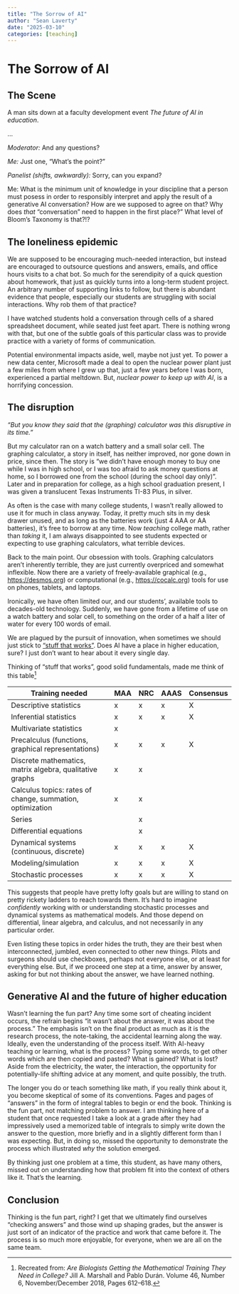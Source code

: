 ```yaml
---
title: "The Sorrow of AI"
author: "Sean Laverty"
date: "2025-03-10"
categories: [teaching]
---
```


# The Sorrow of AI

## The Scene

A man sits down at a faculty development event *The future of AI in education*. 

...

*Moderator:* And any questions?

*Me:* Just one, "What's the point?"

*Panelist (shifts, awkwardly):* Sorry, can you expand?

Me: What is the minimum unit of knowledge in your discipline that a person must posess in order to responsibly interpret and apply the result of a generative AI conversation? How are we supposed to agree on that? Why does *that* "conversation" need to happen in the first place?" What level of Bloom's Taxonomy is that?!?

## The loneliness epidemic

We are supposed to be encouraging much-needed interaction, but instead are encouraged to outsource questions and answers, emails, and office hours visits to a chat bot. So much for the serendipity of a quick question about homework, that just as quickly turns into a long-term student project.  An arbitrary number of supporting links to follow, but there is abundant evidence that people, especially our students are struggling with social interactions. Why rob them of that practice?

I have watched students hold a conversation through cells of a shared spreadsheet document, while seated just feet apart.  There is nothing wrong with that, but one of the subtle goals of this particular class was to provide practice with a variety of forms of communication.

Potential environmental impacts aside, well, maybe not just yet. To power a new data center, Microsoft made a deal to open the nuclear power plant just a few miles from where I grew up that, just a few years before I was born, experienced a partial meltdown. But, *nuclear power to keep up with AI*, is a horrifying concession.

## The disruption

*"But you know they said that the (graphing) calculator was this disruptive in its time."*

But my calculator ran on a watch battery and a small solar cell.  The graphing calculator, a story in itself, has neither improved, nor gone down in price, since then.  The story is "we didn't have enough money to buy one while I was in high school, or I was too afraid to ask money questions at home, so I borrowed one from the school (during the school day only)". Later and in preparation for college, as a high school graduation present, I was given a translucent Texas Instruments TI-83 Plus, in silver.

As often is the case with many college students, I wasn't really allowed to use it for much in class anyway.  Today, it pretty much sits in my desk drawer unused, and as long as the batteries work (just 4 AAA or AA batteries), it's free to borrow at any time. Now *teaching* college math, rather than *taking* it, I am always disappointed to see students expected or expecting to use graphing calculators, what terrible devices.

Back to the main point. Our obsession with tools.  Graphing calculators aren't inherently terrible, they are just currently overpriced and somewhat inflexible.  Now there are a variety of freely-available graphical (e.g., <https://desmos.org>) or computational (e.g., <https://cocalc.org>) tools for use on phones, tablets, and laptops.  

Ironically, we have often limited our, and our students', available tools to decades-old technology. Suddenly, we have gone from a lifetime of use on a watch battery and solar cell, to something on the order of a half a liter of water for every 100 words of email.

We are plagued by the pursuit of innovation, when sometimes we should just stick to ["stuff that works"](<https://www.youtube.com/watch?v=2mprD2MN5vo>). Does AI have a place in higher education, sure? I just don't want to hear about it every single day.

Thinking of "stuff that works", good solid fundamentals, made me think of this table^[Recreated from: _Are Biologists Getting the Mathematical Training They Need in College?_ 
Jill A. Marshall and Pablo Durán. Volume 46, Number 6, November/December 2018, Pages 612–618.]

|Training needed | MAA | NRC | AAAS | Consensus |
| --- | --- | --- | --- | --- |
|Descriptive statistics | x | x | x | X |
|Inferential statistics | x | x | x | X |
|Multivariate statistics | x |  |  |  |
|Precalculus (functions, graphical representations) | x | x | x | X |
|Discrete mathematics, matrix algebra, qualitative graphs | x | x | | |
|Calculus topics: rates of change, summation, optimization | x | x | | |
|Series | | x | | |
|Differential equations | | x | | |
|Dynamical systems (continuous, discrete) | x | x | x | X |
|Modeling/simulation | x | x | x | X |
|Stochastic processes | x | x | x | X |

This suggests that people have pretty lofty goals but are willing to stand on pretty rickety ladders to reach towards them.  It's hard to imagine *confidently* working with or understanding stochastic processes and dynamical systems as mathematical models.  And those depend on differential, linear algebra, and calculus, and not necessarily in any particular order.

Even listing these topics in order hides the truth, they are their best when interconnected, jumbled, even connected to other new things.  Pilots and surgeons should use checkboxes, perhaps not everyone else, or at least for everything else. But, if we proceed one step at a time, answer by answer, asking for but not thinking about the answer, we have learned nothing.

## Generative AI and the future of higher education

Wasn't learning the fun part? Any time some sort of cheating incident occurs, the refrain begins "it wasn't about the answer, it was about the process."  The emphasis isn't on the final product as much as it is the research process, the note-taking, the accidental learning along the way.  Ideally, even the understanding of the process itself. With AI-heavy teaching or learning, what is the process? Typing some words, to get other words which are then copied and pasted? What is gained? What is lost? Aside from the electricity, the water, the interaction, the opportunity for potentially-life shifting advice at any moment, and quite possibly, the truth.

The longer you do or teach something like math, if you really think about it, you become skeptical of some of its conventions.  Pages and pages of "answers" in the form of integral tables to begin or end the book.  Thinking is the fun part, not matching problem to answer. I am thinking here of a student that once requested I take a look at a grade after they had impressively used a memorized table of integrals to simply write down the answer to the question, more briefly and in a slightly different form than I was expecting. But, in doing so, missed the opportunity to demonstrate the process which illustrated _why_ the solution emerged.

By thinking just one problem at a time, this student, as have many others, missed out on understanding how that problem fit into the context of others like it. That's the learning.

## Conclusion

Thinking is the fun part, right? I get that we ultimately find ourselves "checking answers" and those wind up shaping grades, but the answer is just sort of an indicator of the practice and work that came before it. The process is so much more enjoyable, for everyone, when we are all on the same team.

